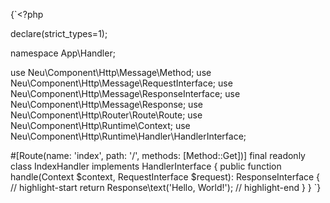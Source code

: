 
<CodeBlock language="php" title="src/Handler/IndexHandler.php">{`<?php

declare(strict_types=1);

namespace App\\Handler;

use Neu\\Component\\Http\\Message\\Method;
use Neu\\Component\\Http\\Message\\RequestInterface;
use Neu\\Component\\Http\\Message\\ResponseInterface;
use Neu\\Component\\Http\\Message\\Response;
use Neu\\Component\\Http\\Router\\Route\\Route;
use Neu\\Component\\Http\\Runtime\\Context;
use Neu\\Component\\Http\\Runtime\\Handler\\HandlerInterface;

#[Route(name: 'index', path: '/', methods: [Method::Get])]
final readonly class IndexHandler implements HandlerInterface
{
    public function handle(Context $context, RequestInterface $request): ResponseInterface
    {
        // highlight-start
        return Response\\text('Hello, World!');
        // highlight-end
    }
}
`}</CodeBlock>
